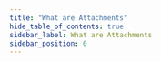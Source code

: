 ```yaml
---
title: "What are Attachments"
hide_table_of_contents: true
sidebar_label: What are Attachments
sidebar_position: 0
---
```





<LanguageSwitcher supportedLanguages={supportedLanguages} />

<LanguageContent language="csharp">
   <WhatAreAttachmentsCsharp />
</LanguageContent>

<LanguageContent language="java">
   <WhatAreAttachmentsJava />
</LanguageContent>

<LanguageContent language="nodejs">
   <WhatAreAttachmentsNodejs />
</LanguageContent>


<!---
### Attachments
- [Storing](../../../client-api/session/attachments/storing)
- [Loading](../../../client-api/session/attachments/loading)
- [Deleting](../../../client-api/session/attachments/deleting)


-->